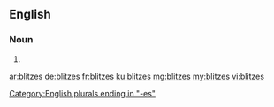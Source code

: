 {{also|Blitzes}}
==English==

===Noun===
{{head|en|plural}}

# {{plural of|blitz|lang=en}}

[[Category:English plurals ending in "-es"]]

[[ar:blitzes]]
[[de:blitzes]]
[[fr:blitzes]]
[[ku:blitzes]]
[[mg:blitzes]]
[[my:blitzes]]
[[vi:blitzes]]